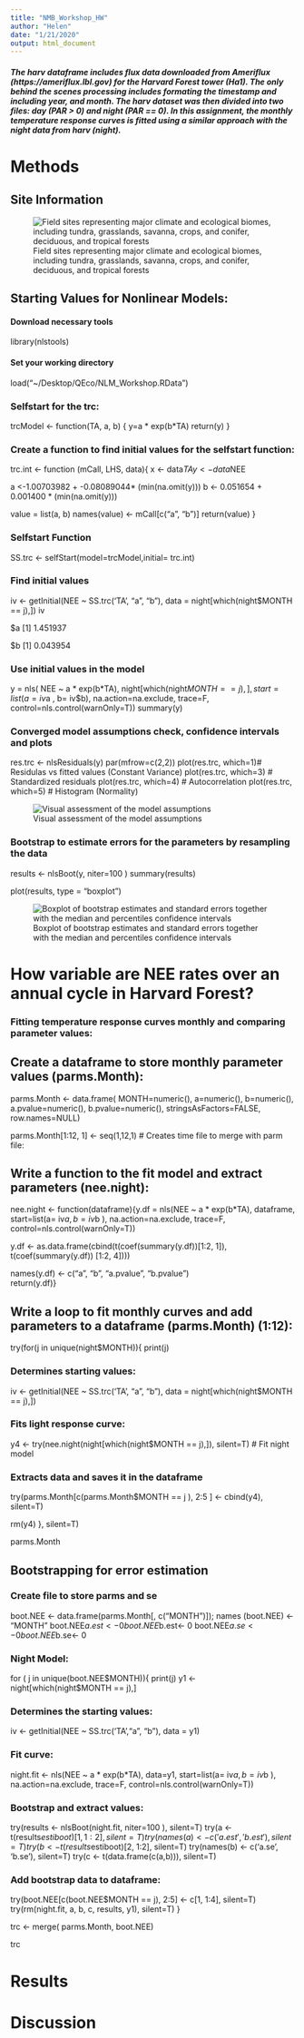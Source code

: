 ```yaml
---
title: "NMB_Workshop_HW"
author: "Helen"
date: "1/21/2020"
output: html_document
---
```


##### The harv dataframe includes flux data downloaded from Ameriflux (https://ameriflux.lbl.gov) for the Harvard Forest tower (Ha1). The only behind the scenes processing includes formating the timestamp and including year, and month. The harv dataset was then divided into two files: day (PAR > 0) and night (PAR == 0). In this assignment, the monthly temperature response curves is fitted using a similar approach with the night data from harv (night).


# Methods

## Site Information 

![Field sites representing major climate and ecological biomes, including tundra, grasslands, savanna, crops, and conifer, deciduous, and tropical forests](ameriflux-custom-map.png)

## Starting Values for Nonlinear Models:

#### Download necessary tools
library(nlstools)

#### Set your working directory
load("~/Desktop/QEco/NLM_Workshop.RData")

### Selfstart for the trc:
trcModel <- function(TA, a, b) {
  y=a * exp(b*TA)
  return(y)
}

### Create a function to find initial values for the selfstart function:
trc.int <- function (mCall, LHS, data){
  x <- data$TA
  y <- data$NEE
  
  a <-1.00703982 + -0.08089044* (min(na.omit(y)))
  b <- 0.051654 + 0.001400 * (min(na.omit(y))) 
  
  value = list(a, b)
  names(value) <- mCall[c("a", "b")]
  return(value)
}

### Selfstart Function
SS.trc <- selfStart(model=trcModel,initial= trc.int)

### Find initial values
iv <- getInitial(NEE ~ SS.trc('TA', "a", "b"), data = night[which(night$MONTH == j),])
iv

$a
[1] 1.451937

$b
[1] 0.043954

### Use initial values in the model

y = nls( NEE ~ a * exp(b*TA), night[which(night$MONTH == j),], start=list(a= iv$a , b= iv$b),
na.action=na.exclude, trace=F, control=nls.control(warnOnly=T))
summary(y)


### Converged model assumptions check, confidence intervals and plots
res.trc <- nlsResiduals(y)
par(mfrow=c(2,2))
plot(res.trc, which=1)# Residulas vs fitted values (Constant Variance) 
plot(res.trc, which=3) # Standardized residuals
plot(res.trc, which=4) # Autocorrelation
plot(res.trc, which=5) # Histogram (Normality)

![Visual assessment of the model assumptions](SelfStart_ModelAssumptions.png)

### Bootstrap to estimate errors for the parameters by resampling the data
results <- nlsBoot(y, niter=100 )
summary(results)

plot(results, type = "boxplot")

![Boxplot of bootstrap estimates and standard errors together with the median and percentiles confidence intervals](NMBSelfstart_Bootstrap_EE.png)

# How variable are NEE rates over an annual cycle in Harvard Forest?
### Fitting temperature response curves monthly and comparing parameter values:

## Create a dataframe to store monthly parameter values (parms.Month):
parms.Month <- data.frame(
  MONTH=numeric(),
  a=numeric(),
  b=numeric(), 
  a.pvalue=numeric(),
  b.pvalue=numeric(), stringsAsFactors=FALSE, row.names=NULL)


parms.Month[1:12, 1] <- seq(1,12,1) # Creates time file to merge with parm file:

## Write a function to the fit model and extract parameters (nee.night):
nee.night <- function(dataframe){y.df = nls(NEE ~ a * exp(b*TA), 
                                            dataframe, start=list(a= iv$a , b=iv$b ),
                                            na.action=na.exclude, trace=F,
                                            control=nls.control(warnOnly=T))

y.df <- as.data.frame(cbind(t(coef(summary(y.df))[1:2, 1]), t(coef(summary(y.df)) [1:2, 4])))

names(y.df) <- c("a", "b", "a.pvalue", "b.pvalue")                      
return(y.df)}

## Write a loop to fit monthly curves and add parameters to a dataframe (parms.Month) (1:12):
try(for(j in unique(night$MONTH)){
  print(j)
  
### Determines starting values:
iv <- getInitial(NEE ~ SS.trc('TA', "a", "b"), data = night[which(night$MONTH == j),]) 
  
### Fits light response curve:
y4 <- try(nee.night(night[which(night$MONTH == j),]), silent=T) # Fit night model
  
### Extracts data and saves it in the dataframe
  try(parms.Month[c(parms.Month$MONTH == j ), 2:5 ] <- cbind(y4), silent=T)
  
  rm(y4)
}, silent=T)

parms.Month

## Bootstrapping for error estimation
### Create file to store parms and se
boot.NEE <- data.frame(parms.Month[, c("MONTH")]); names (boot.NEE) <- "MONTH"
boot.NEE$a.est<- 0
boot.NEE$b.est<- 0
boot.NEE$a.se<- 0
boot.NEE$b.se<- 0

### Night Model:
for ( j in unique(boot.NEE$MONTH)){
  print(j)
  y1 <-night[which(night$MONTH == j),]

### Determines the starting values:  
  iv <- getInitial(NEE ~ SS.trc('TA',"a", "b"), data = y1) 

### Fit curve:  
  night.fit <- nls(NEE ~ a * exp(b*TA), 
                   data=y1, start=list(a= iv$a , b=iv$b ),
                   na.action=na.exclude, trace=F,
                   control=nls.control(warnOnly=T))
  
### Bootstrap and extract values:
  try(results <- nlsBoot(night.fit, niter=100 ), silent=T)
  try(a <- t(results$estiboot)[1, 1:2], silent=T)
  try(names(a) <- c('a.est', 'b.est'), silent=T)
  try(b <- t(results$estiboot)[2, 1:2], silent=T)
  try(names(b) <- c('a.se', 'b.se'), silent=T)
  try(c <- t(data.frame(c(a,b))), silent=T)

### Add bootstrap data to dataframe:
  try(boot.NEE[c(boot.NEE$MONTH == j), 2:5] <- c[1, 1:4], silent=T)
  try(rm(night.fit, a, b, c, results, y1), silent=T)
}

trc <- merge( parms.Month, boot.NEE)

trc

# Results


# Discussion

